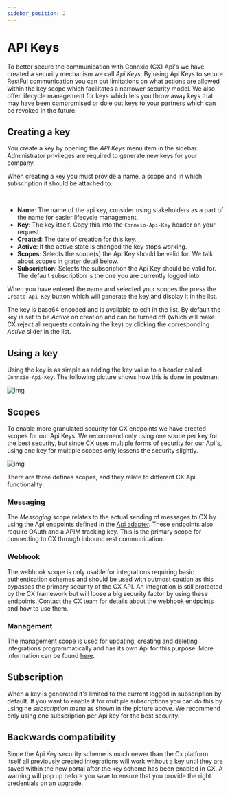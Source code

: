 ```yaml
---
sidebar_position: 2
---
```


# API Keys

To better secure the communication with Connxio (CX) Api's we have created a security mechanism we call *Api Keys*. By using Api Keys to secure RestFul communication you can put limitations on what actions are allowed within the key scope which facilitates a narrower security model. We also offer lifecycle management for keys which lets you throw away keys that may have been compromised or dole out keys to your partners which can be revoked in the future.

## Creating a key

You create a key by opening the *API Keys* menu item in the sidebar. Administrator privileges are required to generate new keys for your company.

When creating a key you must provide a name, a scope and in which subscription it should be attached to.



<div style={{maxWidth: '800px'}}>
  <ThemedImage
    alt="How to create an API key"
    sources={{
      light: useBaseUrl('/img/docs/create-apikey-light.webp'),
      dark: useBaseUrl('/img/docs/create-apikey-dark.webp'),
    }}
  />
</div>
<br />

- **Name**: The name of the api key, consider using stakeholders as a part of the name for easier lifecycle management.
- **Key**: The key itself. Copy this into the `Connxio-Api-Key` header on your request.
- **Created**: The date of creation for this key.
- **Active**: If the active state is changed the key stops working.
- **Scopes**: Selects the scope(s) the Api Key should be valid for. We talk about scopes in grater detail [below](#scopes).
- **Subscription**: Selects the subscription the Api Key should be valid for. The default subscription is the one you are currently logged into.

When you have entered the name and selected your scopes the press the `Create Api Key` button which will generate the key and display it in the list.

The key is base64 encoded and is available to edit in the list. By default the key is set to be *Active* on creation and can be turned off (which will make CX reject all requests containing the key) by clicking the corresponding *Active* slider in the list.

## Using a key

Using the key is as simple as adding the key value to a header called `Connxio-Api-Key`. The following picture shows how this is done in postman:

![img](https://cmhpictsa.blob.core.windows.net/pictures/ApiKey_Postman.png?sv=2020-10-02&st=2022-08-03T09%3A25%3A35Z&se=2030-08-04T09%3A25%3A00Z&sr=b&sp=r&sig=eIN4qgy68j2IoryW2%2BTrj1dDEy0h5%2FKLouq9xfFeZGs%3D)

## Scopes

To enable more granulated security for CX endpoints we have created scopes for our Api Keys. We recommend only using one scope per key for the best security, but since CX uses multiple forms of security for our Api's, using one key for multiple scopes only lessens the security slightly.

![img](https://cmhpictsa.blob.core.windows.net/pictures/ApiKey_Scopes.png?sv=2020-10-02&st=2022-06-10T11%3A56%3A38Z&se=2040-06-11T11%3A56%3A00Z&sr=b&sp=r&sig=QR1yJFNOq8htrguGLwyWgfzczcKQmf3m%2BVxIQbZVp7w%3D)

There are three defines scopes, and they relate to different CX Api functionality:

### Messaging

The *Messaging* scope relates to the actual sending of messages to CX by using the Api endpoints defined in the [Api adapter](/integrations/adapters/inbound/api). These endpoints also require OAuth and a APIM tracking key. This is the primary scope for connecting to CX through inbound rest communication.

### Webhook

The webhook scope is only usable for integrations requiring basic authentication schemes and should be used with outmost caution as this bypasses the primary security of the CX API. An integration is still protected by the CX framework but will loose a big security factor by using these endpoints. Contact the CX team for details about the webhook endpoints and how to use them.

### Management

The management scope is used for updating, creating and deleting integrations programmatically and has its own Api for this purpose. More information can be found [here](/api/management-api).

## Subscription

When a key is generated it's limited to the current logged in subscription by default. If you want to enable it for multiple subscriptions you can do this by using he *subscription menu* as shown in the picture above. We recommend only using one subscription per Api key for the best security.

## Backwards compatibility

Since the Api Key security scheme is much newer than the Cx platform itself all previously created integrations will work without a key until they are saved within the new portal after the key scheme has been enabled in CX. A warning will pop up before you save to ensure that you provide the right credentials on an upgrade.
